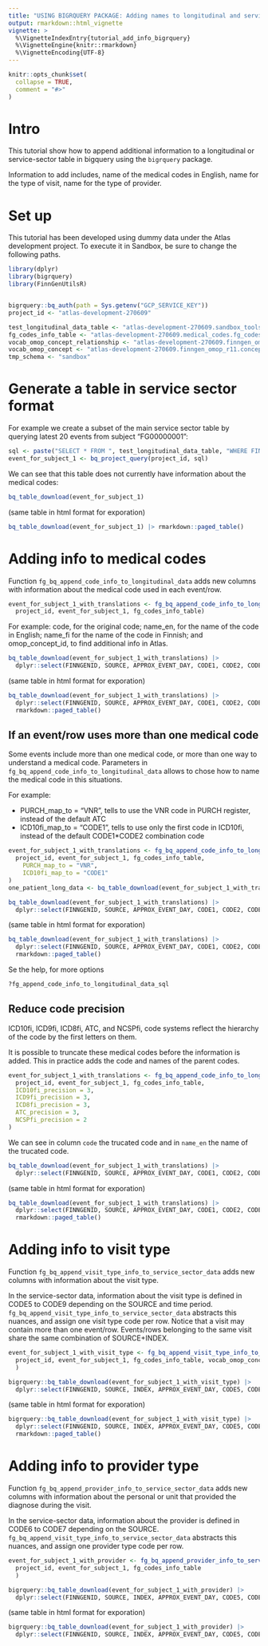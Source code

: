 ```yaml
---
title: "USING BIGRQUERY PACKAGE: Adding names to longitudinal and service sector codes"
output: rmarkdown::html_vignette
vignette: >
  %\VignetteIndexEntry{tutorial_add_info_bigrquery}
  %\VignetteEngine{knitr::rmarkdown}
  %\VignetteEncoding{UTF-8}
---
```


```r
knitr::opts_chunk$set(
  collapse = TRUE,
  comment = "#>"
)
```


# Intro

This tutorial show how to append additional information to a longitudinal or service-sector table in bigquery using the `bigrquery` package. 

Information to add includes, name of the medical codes in English, name for the type of visit, name for the type of provider.


# Set up

This tutorial has been developed using dummy data under the Atlas development project. 
To execute it in Sandbox, be sure to change the following paths. 

```r
library(dplyr)
library(bigrquery)
library(FinnGenUtilsR)


bigrquery::bq_auth(path = Sys.getenv("GCP_SERVICE_KEY"))
project_id <- "atlas-development-270609"

test_longitudinal_data_table <- "atlas-development-270609.sandbox_tools_r10.finngen_r10_service_sector_detailed_longitudinal_v2"
fg_codes_info_table <- "atlas-development-270609.medical_codes.fg_codes_info_v2"
vocab_omop_concept_relationship <- "atlas-development-270609.finngen_omop_r11.concept_relationship"
vocab_omop_concept <- "atlas-development-270609.finngen_omop_r11.concept"
tmp_schema <- "sandbox"
```


# Generate a table in service sector format

For example we create a subset of the main service sector table by querying latest 20 events from subject "FG00000001": 

```r
sql <- paste("SELECT * FROM ", test_longitudinal_data_table, "WHERE FINNGENID='FG00000001' ORDER BY APPROX_EVENT_DAY DESC LIMIT 20")
event_for_subject_1 <- bq_project_query(project_id, sql)
```

We can see that this table does not currently have information about the medical codes: 

```r
bq_table_download(event_for_subject_1)
```
(same table in html format for exporation)
```r
bq_table_download(event_for_subject_1) |> rmarkdown::paged_table()
```

# Adding info to medical codes

Function `fg_bq_append_code_info_to_longitudinal_data` adds new columns with information about the medical code used in each event/row.  

```r
event_for_subject_1_with_translations <- fg_bq_append_code_info_to_longitudinal_data(
  project_id, event_for_subject_1, fg_codes_info_table)
```

For example: code, for the original code; name_en, for the name of the code in English; name_fi for the name of the code in Finnish; and omop_concept_id, to find additional info in Atlas. 

```r
bq_table_download(event_for_subject_1_with_translations) |>  
  dplyr::select(FINNGENID, SOURCE, APPROX_EVENT_DAY, CODE1, CODE2, CODE3, code, name_en, name_fi, omop_concept_id) 
```
(same table in html format for exporation)
```r
bq_table_download(event_for_subject_1_with_translations) |>  
  dplyr::select(FINNGENID, SOURCE, APPROX_EVENT_DAY, CODE1, CODE2, CODE3, code, name_en, name_fi, omop_concept_id)  |>
  rmarkdown::paged_table()
```

## If an event/row uses more than one medical code 

Some events include more than one medical code, or more than one way to understand a medical code. 
Parameters in `fg_bq_append_code_info_to_longitudinal_data` allows to chose how to name the medical code in this situations. 

For example: 

 - PURCH_map_to = "VNR", tells to use the VNR code in PURCH register, instead of the default ATC
 - ICD10fi_map_to = "CODE1", tells to use only the first code in ICD10fi, instead of the default CODE1*CODE2 combination code
 
```r
event_for_subject_1_with_translations <- fg_bq_append_code_info_to_longitudinal_data(
  project_id, event_for_subject_1, fg_codes_info_table, 
    PURCH_map_to = "VNR", 
    ICD10fi_map_to = "CODE1"
)
one_patient_long_data <- bq_table_download(event_for_subject_1_with_translations)
```

```r
bq_table_download(event_for_subject_1_with_translations) |>  
  dplyr::select(FINNGENID, SOURCE, APPROX_EVENT_DAY, CODE1, CODE2, CODE3, code, name_en, name_fi, omop_concept_id) 
```

(same table in html format for exporation)
```r
bq_table_download(event_for_subject_1_with_translations) |>  
  dplyr::select(FINNGENID, SOURCE, APPROX_EVENT_DAY, CODE1, CODE2, CODE3, code, name_en, name_fi, omop_concept_id)  |> 
  rmarkdown::paged_table()
```

Se the help, for more options

```r
?fg_append_code_info_to_longitudinal_data_sql
```


## Reduce code precision

ICD10fi, ICD9fi, ICD8fi, ATC, and NCSPfi, code systems reflect the hierarchy of the code by the first letters on them. 

It is possible to truncate these medical codes before the information is added. This in practice adds the code and names of the parent codes. 

```r
event_for_subject_1_with_translations <- fg_bq_append_code_info_to_longitudinal_data(
  project_id, event_for_subject_1, fg_codes_info_table, 
  ICD10fi_precision = 3,
  ICD9fi_precision = 3,
  ICD8fi_precision = 3,
  ATC_precision = 3,
  NCSPfi_precision = 2
)

```

We can see in column `code` the trucated code and in `name_en` the name of the trucated code. 

```r
bq_table_download(event_for_subject_1_with_translations) |>  
  dplyr::select(FINNGENID, SOURCE, APPROX_EVENT_DAY, CODE1, CODE2, CODE3, code, name_en, name_fi, omop_concept_id) 
```




(same table in html format for exporation)
```r
bq_table_download(event_for_subject_1_with_translations) |>  
  dplyr::select(FINNGENID, SOURCE, APPROX_EVENT_DAY, CODE1, CODE2, CODE3, code, name_en, name_fi, omop_concept_id)  |>
  rmarkdown::paged_table()
```



# Adding info to visit type 

Function `fg_bq_append_visit_type_info_to_service_sector_data` adds new columns with information about the visit type.

In the service-sector data, information about the visit type is defined in CODE5 to CODE9 depending on the SOURCE and time period. 
`fg_bq_append_visit_type_info_to_service_sector_data` abstracts this nuances, and assign one visit type code per row. 
Notice that a visit may contain more than one event/row. Events/rows belonging to the same visit share the same combination of SOURCE+INDEX. 


```r
event_for_subject_1_with_visit_type <- fg_bq_append_visit_type_info_to_service_sector_data(
  project_id, event_for_subject_1, fg_codes_info_table, vocab_omop_concept_relationship, vocab_omop_concept
  )
```


```r
bigrquery::bq_table_download(event_for_subject_1_with_visit_type) |> 
  dplyr::select(FINNGENID, SOURCE, INDEX, APPROX_EVENT_DAY, CODE5, CODE6, CODE8, CODE9, visit_type_code, visit_type_name_en, diagnostic_relevance)
```


(same table in html format for exporation)
```r
bigrquery::bq_table_download(event_for_subject_1_with_visit_type) |> 
  dplyr::select(FINNGENID, SOURCE, INDEX, APPROX_EVENT_DAY, CODE5, CODE6, CODE8, CODE9, visit_type_code, visit_type_name_en, diagnostic_relevance)|> 
  rmarkdown::paged_table()
```



# Adding info to provider type 

Function `fg_bq_append_provider_info_to_service_sector_data` adds new columns with information about the personal or unit that provided the diagnose during the visit.

In the service-sector data, information about the provider is defined in CODE6 to CODE7 depending on the SOURCE. 
`fg_bq_append_visit_type_info_to_service_sector_data` abstracts this nuances, and assign one provider type code per row. 


```r
event_for_subject_1_with_provider <- fg_bq_append_provider_info_to_service_sector_data(
  project_id, event_for_subject_1, fg_codes_info_table
  )
```


```r
bigrquery::bq_table_download(event_for_subject_1_with_provider) |> 
  dplyr::select(FINNGENID, SOURCE, INDEX, APPROX_EVENT_DAY, CODE5, CODE6, CODE8, CODE9, provider_code, provider_name_en, provider_concept_class_id)
```



(same table in html format for exporation)
```r
bigrquery::bq_table_download(event_for_subject_1_with_provider) |> 
  dplyr::select(FINNGENID, SOURCE, INDEX, APPROX_EVENT_DAY, CODE5, CODE6, CODE8, CODE9, provider_code, provider_name_en, provider_concept_class_id) |> rmarkdown::paged_table()
```







